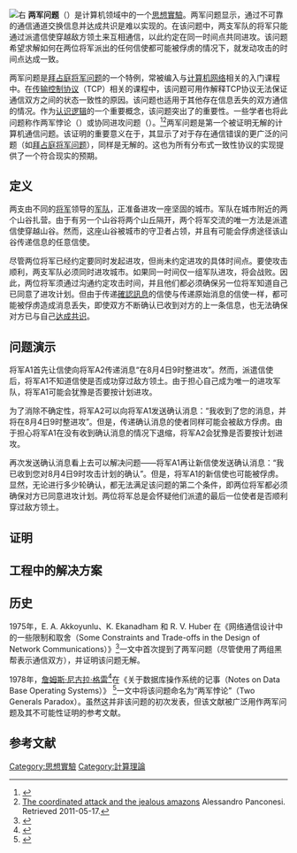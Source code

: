 {{NoteTA
|G1=IT
}}
{{request translation}}
[[File:2-generals.svg|右]]
'''两军问题'''（{{lang-en|Two Generals' Problem}}）是计算机领域中的一个[[思想實驗|思想實驗]]。两军问题显示，通过不可靠的通信通道交换信息并达成共识是难以实现的。在该问题中，两支军队的将军只能通过派遣信使穿越敌方领土来互相通信，以此约定在同一时间点共同进攻。该问题希望求解如何在两位将军派出的任何信使都可能被俘虏的情况下，就发动攻击的时间点达成一致。

两军问题是[[拜占庭将军问题|拜占庭将军问题]]的一个特例，常被编入与[[计算机网络|计算机网络]]相关的入门课程中。在[[传输控制协议|传输控制协议]]（TCP）相关的课程中，该问题可用作解释TCP协议无法保证通信双方之间的状态一致性的原因。该问题也适用于其他存在信息丢失的双方通信的情况。作为[[认识逻辑|认识逻辑]]的一个重要概念，该问题突出了{{link-en|共识|Common_knowledge_(logic)}}的重要性。一些学者也将此问题称作两军悖论（{{lang-en|Two Generals Paradox}}）或协同进攻问题（{{lang-en|Coordinated Attack Problem}}）。<ref>{{cite journal|title=Decision-theoretic recursive modeling and the coordinated attack problem|url=http://dl.acm.org/citation.cfm?id=139492.139503|last=Gmytrasiewicz|first=Piotr J.|journal=Proceedings of the First International Conference on Artificial Intelligence Planning Systems|publisher=Morgan Kaufmann Publishers|accessdate=27 December 2013|doi=10.1016/B978-0-08-049944-4.50016-1|year=1992|location=San Francisco|pages=88–95|isbn=9780080499444|author2=Edmund H. Durfee|archive-date=2019-12-15|archive-url=https://web.archive.org/web/20191215220012/https://dl.acm.org/citation.cfm?id=139492.139503|dead-url=no}}</ref><ref>[http://www.dsi.uniroma1.it/~asd3/dispense/attack+amazons.pdf The coordinated attack and the jealous amazons] {{Wayback|url=http://www.dsi.uniroma1.it/~asd3/dispense/attack+amazons.pdf |date=20120206033141 }} Alessandro Panconesi. Retrieved 2011-05-17.</ref>两军问题是第一个被证明无解的计算机通信问题。该证明的重要意义在于，其显示了对于存在通信错误的更广泛的问题（如[[拜占庭将军问题|拜占庭将军问题]]），同样是无解的。这也为所有分布式一致性协议的实现提供了一个符合现实的预期。

== 定义 ==
两支由不同的[[將軍_(軍銜)|将军]]领导的[[陆军|军队]]，正准备进攻一座坚固的城市。军队在城市附近的两个山谷扎营。由于有另一个山谷将两个山丘隔开，两个将军交流的唯一方法是派遣信使穿越山谷。然而，这座山谷被城市的守卫者占领，并且有可能会俘虏途径该山谷传递信息的任意信使。

尽管两位将军已经约定要同时发起进攻，但尚未约定进攻的具体时间点。要使攻击顺利，两支军队必须同时进攻城市。如果同一时间仅一组军队进攻，将会战败。因此，两位将军须通过沟通约定攻击时间，并且他们都必须确保另一位将军知道自己已同意了进攻计划。但由于传递[[確認訊息|確認訊息]]的信使与传递原始消息的信使一样，都可能被俘虏造成消息丢失，即使双方不断确认已收到对方的上一条信息，也无法确保对方已与自己[[共識機制|达成共识]]。

== 问题演示 ==
将军A1首先让信使向将军A2传递消息“在8月4日9时整进攻”。然而，派遣信使后，将军A1不知道信使是否成功穿过敌方领土。由于担心自己成为唯一的进攻军队，将军A1可能会犹豫是否要按计划进攻。

为了消除不确定性，将军A2可以向将军A1发送确认消息：“我收到了您的消息，并将在8月4日9时整进攻”。但是，传递确认消息的使者同样可能会被敌方俘虏。由于担心将军A1在没有收到确认消息的情况下退缩，将军A2会犹豫是否要按计划进攻。

再次发送确认消息看上去可以解决问题——将军A1再让新信使发送确认消息：“我已收到您对8月4日9时攻击计划的确认”。但是，将军A1的新信使也可能被俘虏。显然，无论进行多少轮确认，都无法满足该问题的第二个条件，即两位将军都必须确保对方已同意进攻计划。两位将军总是会怀疑他们派遣的最后一位使者是否顺利穿过敌方领土。

== 证明 ==

== 工程中的解决方案 ==

== 历史 ==
1975年，E. A. Akkoyunlu、K. Ekanadham 和 R. V. Huber 在《网络通信设计中的一些限制和取舍（Some Constraints and Trade-offs in the Design of Network Communications）》<ref>{{cite book|url=http://hydra.infosys.tuwien.ac.at/teaching/courses/AdvancedDistributedSystems/download/1975_Akkoyunlu,%20Ekanadham,%20Huber_Some%20constraints%20and%20tradeoffs%20in%20the%20design%20of%20network%20communications.pdf|doi=10.1145/800213.806523|title=Some constraints and trade-offs in the design of network communications|pages=67–74|publisher=Portal.acm.org|accessdate=2010-03-19|year=1975|last1=Akkoyunlu|first1=E. A.|last2=Ekanadham|first2=K.|last3=Huber|first3=R. V.|archive-date=2020-11-28|archive-url=https://web.archive.org/web/20201128104320/http://hydra.infosys.tuwien.ac.at/teaching/courses/AdvancedDistributedSystems/download/1975_Akkoyunlu,%20Ekanadham,%20Huber_Some%20constraints%20and%20tradeoffs%20in%20the%20design%20of%20network%20communications.pdf}}</ref>一文中首次提到了两军问题（尽管使用了两组黑帮表示通信双方），并证明该问题无解。

1978年，[[詹姆斯·尼古拉·格雷|詹姆斯·尼古拉·格雷]]<ref>{{Cite web|title=Jim Gray Summary Home Page|url=http://research.microsoft.com/~Gray/JimGrayHomePageSummary.htm|accessdate=2010-03-19|date=2004-05-03|publisher=Research.microsoft.com|archive-date=2008-11-13|archive-url=https://web.archive.org/web/20081113011249/http://research.microsoft.com/~gray/JimGrayHomePageSummary.htm}}</ref>在《关于数据库操作系统的记事（Notes on Data Base Operating Systems）》 <ref>{{Cite web|title=Notes on Data Base Operating Systems|url=http://portal.acm.org/citation.cfm?coll=GUIDE&dl=GUIDE&id=723863|accessdate=2010-03-19|publisher=Portal.acm.org|archive-date=2007-03-10|archive-url=https://web.archive.org/web/20070310153414/http://portal.acm.org/citation.cfm?coll=GUIDE&dl=GUIDE&id=723863|dead-url=no}}</ref>一文中将该问题命名为“两军悖论”（Two Generals Paradox）。虽然这并非该问题的初次发表，但该文献被广泛用作两军问题及其不可能性证明的参考文献。

== 参考文献 ==

[[Category:思想實驗|Category:思想實驗]]
[[Category:計算理論|Category:計算理論]]